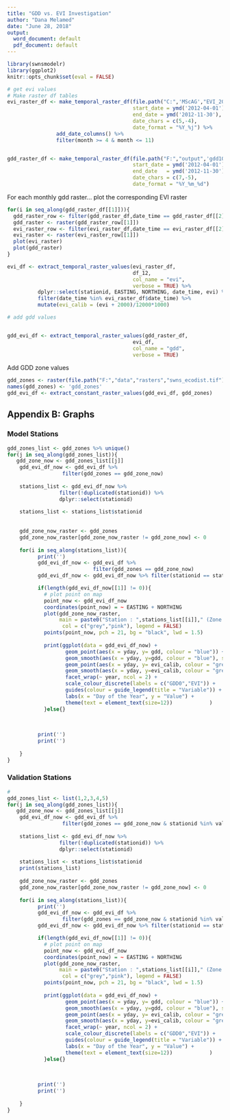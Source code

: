 ```yaml
---
title: "GDD vs. EVI Investigation"
author: "Dana Melamed"
date: "June 28, 2018"
output:
  word_document: default
  pdf_document: default
---
```




```r
library(swnsmodelr)
library(ggplot2)
knitr::opts_chunk$set(eval = FALSE)
```



```r
# get evi values
# Make raster df tables
evi_raster_df <- make_temporal_raster_df(file.path("C:",'MScAG',"EVI_200m"),
                                         start_date = ymd('2012-04-01'),
                                         end_date = ymd('2012-11-30'),
                                         date_chars = c(5,-4),
                                         date_format = "%Y_%j") %>%
                add_date_columns() %>%
                filter(month >= 4 & month <= 11)


gdd_raster_df <- make_temporal_raster_df(file.path("F:","output",'gdd10','monthly'),
                                         start_date = ymd('2012-04-01'),
                                         end_date   = ymd('2012-11-30'),
                                         date_chars = c(7,-5),
                                         date_format = "%Y_%m_%d")

```


For each monthly gdd raster... plot the corresponding EVI raster
```r

for(i in seq_along(gdd_raster_df[[1]])){
  gdd_raster_row <- filter(gdd_raster_df,date_time == gdd_raster_df[[2]][[i]])
  gdd_raster <- raster(gdd_raster_row[[1]])
  evi_raster_row <- filter(evi_raster_df,date_time == evi_raster_df[[2]][[i]])
  evi_raster <- raster(evi_raster_row[[1]])
  plot(evi_raster)
  plot(gdd_raster)
}
```


```r
evi_df <- extract_temporal_raster_values(evi_raster_df,
                                         df_12,
                                         col_name = "evi",
                                         verbose = TRUE) %>% 
          dplyr::select(stationid, EASTING, NORTHING, date_time, evi) %>%
          filter(date_time %in% evi_raster_df$date_time) %>%
          mutate(evi_calib = (evi + 2000)/12000*1000)
```



```r
# add gdd values


gdd_evi_df <- extract_temporal_raster_values(gdd_raster_df,
                                         evi_df,
                                         col_name = "gdd",
                                         verbose = TRUE)
```


Add GDD zone values
```r
gdd_zones <- raster(file.path("F:","data","rasters","swns_ecodist.tif"))
names(gdd_zones) <- 'gdd_zones'
gdd_evi_df <- extract_constant_raster_values(gdd_evi_df, gdd_zones)
```



## Appendix B: Graphs

### Model Stations

```r

gdd_zones_list <- gdd_zones %>% unique()
for(j in seq_along(gdd_zones_list)){
   gdd_zone_now <- gdd_zones_list[[j]]  
    gdd_evi_df_now <- gdd_evi_df %>% 
                  filter(gdd_zones == gdd_zone_now)
    
    stations_list <- gdd_evi_df_now %>% 
                 filter(!duplicated(stationid)) %>%
                 dplyr::select(stationid) 
    
    stations_list <- stations_list$stationid
           
    
    gdd_zone_now_raster <- gdd_zones
    gdd_zone_now_raster[gdd_zone_now_raster != gdd_zone_now] <- 0
    
    for(i in seq_along(stations_list)){
          print('')
          gdd_evi_df_now <- gdd_evi_df %>% 
                            filter(gdd_zones == gdd_zone_now)
          gdd_evi_df_now <- gdd_evi_df_now %>% filter(stationid == stations_list[[i]])

          if(length(gdd_evi_df_now[[1]] != 0)){
            # plot point on map
            point_now <- gdd_evi_df_now 
            coordinates(point_now) = ~ EASTING + NORTHING 
            plot(gdd_zone_now_raster, 
                 main = paste0("Station : ",stations_list[[i]]," (Zone ",gdd_zone_now,")"),
                  col = c("grey","pink"), legend = FALSE)
            points(point_now, pch = 21, bg = "black", lwd = 1.5)
            
            print(ggplot(data = gdd_evi_df_now) +
                   geom_point(aes(x = yday, y= gdd, colour = "blue")) +
                   geom_smooth(aes(x = yday, y=gdd, colour = "blue"), se = FALSE) +
                   geom_point(aes(x = yday, y= evi_calib, colour = "green")) +
                   geom_smooth(aes(x = yday, y=evi_calib, colour = "green"), se = FALSE) +
                   facet_wrap(~ year, ncol = 2) +
                   scale_colour_discrete(labels = c("GDD0","EVI")) +
                   guides(colour = guide_legend(title = "Variable")) +
                   labs(x = "Day of the Year", y = "Value") +
                   theme(text = element_text(size=12))            )
            }else{}
                  
          
          
          print('')
          print('')
          
    }
}
```

### Validation Stations

```r
#
gdd_zones_list <- list(1,2,3,4,5)
for(j in seq_along(gdd_zones_list)){
   gdd_zone_now <- gdd_zones_list[[j]]  
    gdd_evi_df_now <- gdd_evi_df %>% 
                  filter(gdd_zones == gdd_zone_now & stationid %in% val_stations_list)
    
    stations_list <- gdd_evi_df_now %>% 
                 filter(!duplicated(stationid)) %>%
                 dplyr::select(stationid) 
    
    stations_list <- stations_list$stationid
    print(stations_list)
    
    gdd_zone_now_raster <- gdd_zones
    gdd_zone_now_raster[gdd_zone_now_raster != gdd_zone_now] <- 0
    
    for(i in seq_along(stations_list)){
          print('')
          gdd_evi_df_now <- gdd_evi_df %>% 
                  filter(gdd_zones == gdd_zone_now & stationid %in% val_stations_list)
          gdd_evi_df_now <- gdd_evi_df_now %>% filter(stationid == stations_list[[i]])

          if(length(gdd_evi_df_now[[1]] != 0)){
            # plot point on map
            point_now <- gdd_evi_df_now 
            coordinates(point_now) = ~ EASTING + NORTHING 
            plot(gdd_zone_now_raster, 
                 main = paste0("Station : ",stations_list[[i]]," (Zone ",gdd_zone_now,")"),
                  col = c("grey","pink"), legend = FALSE)
            points(point_now, pch = 21, bg = "black", lwd = 1.5)
            
            print(ggplot(data = gdd_evi_df_now) +
                   geom_point(aes(x = yday, y= gdd, colour = "blue")) +
                   geom_smooth(aes(x = yday, y=gdd, colour = "blue"), se = FALSE) +
                   geom_point(aes(x = yday, y= evi_calib, colour = "green")) +
                   geom_smooth(aes(x = yday, y=evi_calib, colour = "green"), se = FALSE) +
                   facet_wrap(~ year, ncol = 2) +
                   scale_colour_discrete(labels = c("GDD0","EVI")) +
                   guides(colour = guide_legend(title = "Variable")) +
                   labs(x = "Day of the Year", y = "Value") +
                   theme(text = element_text(size=12))            )
            }else{}
                  
          
          
          print('')
          print('')
          
    }
}
```
